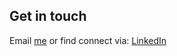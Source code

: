 ## Get in touch

Email [me](mailto:stefangouldson@gmail.com) or find connect via: [LinkedIn](https://www.linkedin.com/in/stefan-gouldson/)
